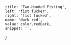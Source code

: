 
	title: 'Two-Handed Fisting',
	left: 'fist fucker',
	right: 'fist fucked',
	name: 'dark red',
	value: color.redDark,
	snippet: '',
}
